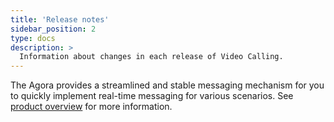 ```yaml
---
title: 'Release notes'
sidebar_position: 2
type: docs
description: >
  Information about changes in each release of Video Calling.
---
```






The Agora <Vg k="MESS_SDK" /> provides a streamlined and stable messaging mechanism for you to quickly implement real-time messaging for various scenarios. See [product overview](../overview/product-overview) for more information.


<ReleaseNotes PRODUCT="Signaling" CLIENT="app" PATH="signaling" />

